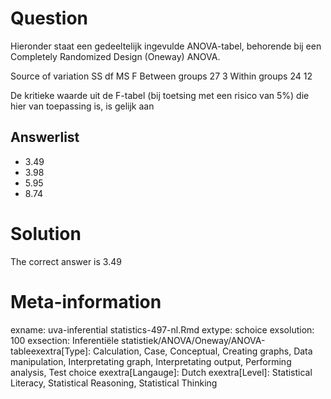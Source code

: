 Question
========

Hieronder staat een gedeeltelijk ingevulde ANOVA-tabel, behorende bij een Completely Randomized Design (Oneway) ANOVA.

Source of variation SS df MS F
Between groups 27 3
Within groups 24 12

De kritieke waarde uit de F-tabel (bij toetsing met een risico van 5%) die hier van toepassing is, is gelijk aan 

Answerlist
----------
* 3.49
* 3.98
* 5.95
* 8.74

Solution
========

The correct answer is  3.49 

Meta-information
================
exname: uva-inferential statistics-497-nl.Rmd 
extype: schoice 
exsolution: 100 
exsection: Inferentiële statistiek/ANOVA/Oneway/ANOVA-tableexextra[Type]: Calculation, Case, Conceptual, Creating graphs, Data manipulation, Interpretating graph, Interpretating output, Performing analysis, Test choice 
exextra[Langauge]: Dutch 
exextra[Level]: Statistical Literacy, Statistical Reasoning, Statistical Thinking 
